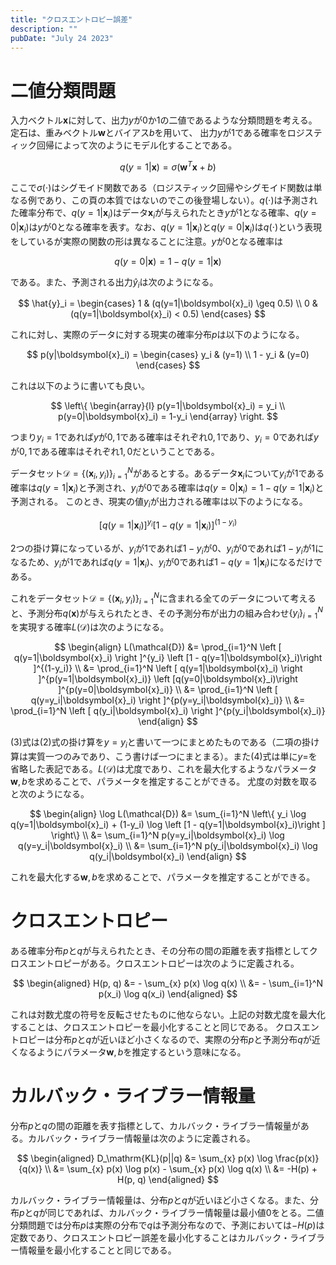 ```yaml
---
title: "クロスエントロピー誤差"
description: ""
pubDate: "July 24 2023"
---
```


# 二値分類問題
入力ベクトル$\boldsymbol{x}$に対して、出力$y$が0か1の二値であるような分類問題を考える。定石は、重みベクトル$\boldsymbol{w}$とバイアス$b$を用いて、
出力$y$が1である確率をロジスティック回帰によって次のようにモデル化することである。

$$
q(y=1|\boldsymbol{x}) = \sigma(\boldsymbol{w}^T\boldsymbol{x} + b)
$$

ここで$\sigma(\cdot)$はシグモイド関数である（ロジスティック回帰やシグモイド関数は単なる例であり、この頁の本質ではないのでこの後登場しない）。$q(\cdot)$は予測された確率分布で、$q(y=1|\boldsymbol{x}_i)$はデータ$\boldsymbol{x}_i$が与えられたとき$y$が1となる確率、$q(y=0|\boldsymbol{x}_i)$は$y$が0となる確率を表す。なお、$q(y=1|\boldsymbol{x}_i)$と$q(y=0|\boldsymbol{x}_i)$は$q(\cdot)$という表現をしているが実際の関数の形は異なることに注意。$y$が0となる確率は

$$
q(y=0|\boldsymbol{x}) = 1 - q(y=1|\boldsymbol{x})
$$

である。また、予測される出力$\hat{y}_i$は次のようになる。

$$
\hat{y}_i = \begin{cases}
1 & (q(y=1|\boldsymbol{x}_i) \geq 0.5) \\
0 & (q(y=1|\boldsymbol{x}_i) < 0.5)
\end{cases}
$$

これに対し、実際のデータに対する現実の確率分布$p$は以下のようになる。

$$
p(y|\boldsymbol{x}_i) = \begin{cases}
y_i & (y=1) \\
1 - y_i & (y=0)
\end{cases}
$$

これは以下のように書いても良い。

$$
\left\{
\begin{array}{l}
p(y=1|\boldsymbol{x}_i) = y_i \\
p(y=0|\boldsymbol{x}_i) = 1-y_i 
\end{array}
\right.
$$

つまり$y_i=1$であれば$y$が$0,1$である確率はそれぞれ$0,1$であり、$y_i=0$であれば$y$が$0,1$である確率はそれぞれ$1,0$だということである。

データセット$\mathcal{D} = \{(\boldsymbol{x}_i, y_i)\}_{i=1}^N$があるとする。あるデータ$\boldsymbol{x}_i$について$y_i$が1である確率は$q(y=1|\boldsymbol{x}_i)$と予測され、$y_i$が0である確率は$q(y=0|\boldsymbol{x}_i)=1 - q(y=1|\boldsymbol{x}_i)$と予測される。
このとき、現実の値$y_i$が出力される確率は以下のようになる。

$$
\left [ q(y=1|\boldsymbol{x}_i) \right ]^{y_i} \left [1 - q(y=1|\boldsymbol{x}_i)\right ]^{(1-y_i)}
$$

2つの掛け算になっているが、$y_i$が1であれば$1 - y_i$が0、$y_i$が0であれば$1 - y_i$が1になるため、$y_i$が1であれば$q(y=1|\boldsymbol{x}_i)$、$y_i$が0であれば$1 - q(y=1|\boldsymbol{x}_i)$になるだけである。

これをデータセット$\mathcal{D} = \{(\boldsymbol{x}_i, y_i)\}_{i=1}^N$に含まれる全てのデータについて考えると、予測分布$q(\boldsymbol{x})$が与えられたとき、その予測分布が出力の組み合わせ$\{y_i\}_{i=1}^N$を実現する確率$L(\mathcal{D})$は次のようになる。

$$
\begin{align}
L(\mathcal{D}) &= \prod_{i=1}^N \left [ q(y=1|\boldsymbol{x}_i) \right ]^{y_i} \left [1 - q(y=1|\boldsymbol{x}_i)\right ]^{(1-y_i)} \\
&= \prod_{i=1}^N \left [ q(y=1|\boldsymbol{x}_i) \right ]^{p(y=1|\boldsymbol{x}_i)} \left [q(y=0|\boldsymbol{x}_i)\right ]^{p(y=0|\boldsymbol{x}_i)} \\
&= \prod_{i=1}^N \left [ q(y=y_i|\boldsymbol{x}_i) \right ]^{p(y=y_i|\boldsymbol{x}_i)} \\
&= \prod_{i=1}^N \left [ q(y_i|\boldsymbol{x}_i) \right ]^{p(y_i|\boldsymbol{x}_i)}
\end{align}
$$

(3)式は(2)式の掛け算を$y=y_i$と書いて一つにまとめたものである（二項の掛け算は実質一つのみであり、こう書けば一つにまとまる）。また(4)式は単に$y=$を省略した表記である。$L(\mathcal{D})$は尤度であり、これを最大化するようなパラメータ$\boldsymbol{w}, b$を求めることで、パラメータを推定することができる。
尤度の対数を取ると次のようになる。

$$
\begin{align}
\log L(\mathcal{D}) &= \sum_{i=1}^N \left\{ y_i \log q(y=1|\boldsymbol{x}_i) + (1-y_i) \log \left [1 - q(y=1|\boldsymbol{x}_i)\right ] \right\} \\
&= \sum_{i=1}^N p(y=y_i|\boldsymbol{x}_i) \log q(y=y_i|\boldsymbol{x}_i) \\
&= \sum_{i=1}^N p(y_i|\boldsymbol{x}_i) \log q(y_i|\boldsymbol{x}_i) 
\end{align}
$$

これを最大化する$\boldsymbol{w}, b$を求めることで、パラメータを推定することができる。

# クロスエントロピー

ある確率分布$p$と$q$が与えられたとき、その分布の間の距離を表す指標としてクロスエントロピーがある。クロスエントロピーは次のように定義される。

$$
\begin{aligned}
H(p, q) &= - \sum_{x} p(x) \log q(x) \\
&= - \sum_{i=1}^N p(x_i) \log q(x_i)
\end{aligned}
$$

これは対数尤度の符号を反転させたものに他ならない。上記の対数尤度を最大化することは、クロスエントロピーを最小化することと同じである。
クロスエントロピーは分布$p$と$q$が近いほど小さくなるので、実際の分布$p$と予測分布$q$が近くなるようにパラメータ$\boldsymbol{w}, b$を推定するという意味になる。

# カルバック・ライブラー情報量

分布$p$と$q$の間の距離を表す指標として、カルバック・ライブラー情報量がある。カルバック・ライブラー情報量は次のように定義される。

$$
\begin{aligned}
D_\mathrm{KL}(p||q) &= \sum_{x} p(x) \log \frac{p(x)}{q(x)} \\
&= \sum_{x} p(x) \log p(x) - \sum_{x} p(x) \log q(x) \\
&= -H(p) + H(p, q)
\end{aligned}
$$

カルバック・ライブラー情報量は、分布$p$と$q$が近いほど小さくなる。また、分布$p$と$q$が同じであれば、カルバック・ライブラー情報量は最小値0をとる。二値分類問題では分布$p$は実際の分布で$q$は予測分布なので、予測においては$-H(p)$は定数であり、クロスエントロピー誤差を最小化することはカルバック・ライブラー情報量を最小化することと同じである。
